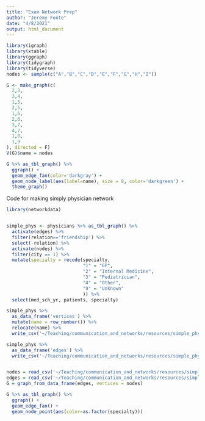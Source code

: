 ```yaml
---
title: "Exam Network Prep"
author: "Jeremy Foote"
date: "4/8/2021"
output: html_document
---
```

```r

library(igraph)
library(xtable)
library(ggraph)
library(tidygraph)
library(tidyverse)
nodes <- sample(c("A","B","C","D","E","F","G","H","I"))

G <- make_graph(c(
  2,3,
  3,4,
  1,5,
  2,5,
  1,6,
  2,6,
  3,7,
  4,7,
  1,8,
  1,9
), directed = F)
V(G)$name = nodes

G %>% as_tbl_graph() %>%
  ggraph() +
  geom_edge_fan(color='darkgray') +
  geom_node_label(aes(label=name), size = 8, color='darkgreen') +
  theme_graph()

```

Code for making simply physician network

```r
library(networkdata)


simple_phys <- physicians %>% as_tbl_graph() %>% 
  activate(edges) %>% 
  filter(relation=='friendship') %>%
  select(-relation) %>%
  activate(nodes) %>%
  filter(city == 1) %>%
  mutate(specialty = recode(specialty, 
                            "1" = "GP", 
                            "2" = "Internal Medicine",
                            "3" = "Pediatrician",
                            "4" = "Other",
                            "9" = "Unknown"
                            )) %>%
  select(med_sch_yr, patients, specialty)

simple_phys %>%
  as_data_frame('vertices') %>%
  mutate(name = row_number()) %>%
  relocate(name) %>%
  write_csv('~/Teaching/communication_and_networks/resources/simple_phys_nodes.csv')

simple_phys %>%
  as_data_frame('edges') %>%
  write_csv('~/Teaching/communication_and_networks/resources/simple_phys_edges.csv')


nodes = read_csv('~/Teaching/communication_and_networks/resources/simple_phys_nodes.csv')
edges = read_csv('~/Teaching/communication_and_networks/resources/simple_phys_edges.csv')
G = graph_from_data_frame(edges, vertices = nodes)

G %>% as_tbl_graph() %>%
  ggraph() +
  geom_edge_fan() +
  geom_node_point(aes(color=as.factor(specialty)))
```


